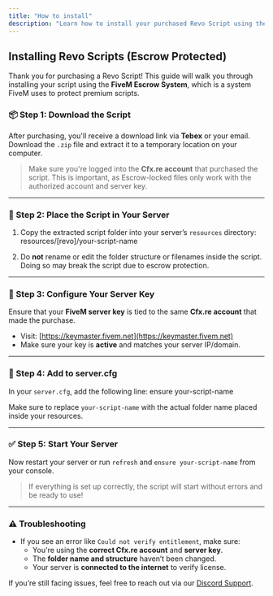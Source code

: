 ```yaml
---
title: "How to install"
description: "Learn how to install your purchased Revo Script using the FiveM Escrow system."
---
```


## Installing Revo Scripts (Escrow Protected)

Thank you for purchasing a Revo Script! This guide will walk you through installing your script using the **FiveM Escrow System**, which is a system FiveM uses to protect premium scripts.

### 📦 Step 1: Download the Script

After purchasing, you'll receive a download link via **Tebex** or your email. Download the `.zip` file and extract it to a temporary location on your computer.

> Make sure you're logged into the **Cfx.re account** that purchased the script. This is important, as Escrow-locked files only work with the authorized account and server key.

---

### 📁 Step 2: Place the Script in Your Server

1. Copy the extracted script folder into your server’s `resources` directory:
resources/[revo]/your-script-name


2. Do **not** rename or edit the folder structure or filenames inside the script. Doing so may break the script due to escrow protection.

---

### 🔑 Step 3: Configure Your Server Key

Ensure that your **FiveM server key** is tied to the same **Cfx.re account** that made the purchase.

- Visit: [https://keymaster.fivem.net](https://keymaster.fivem.net)
- Make sure your key is **active** and matches your server IP/domain.

---

### 🧾 Step 4: Add to server.cfg

In your `server.cfg`, add the following line:
ensure your-script-name


Make sure to replace `your-script-name` with the actual folder name placed inside your resources.

---

### ✅ Step 5: Start Your Server

Now restart your server or run `refresh` and `ensure your-script-name` from your console.

> If everything is set up correctly, the script will start without errors and be ready to use!

---

### ⚠️ Troubleshooting

- If you see an error like `Could not verify entitlement`, make sure:
  - You're using the **correct Cfx.re account** and **server key**.
  - The **folder name and structure** haven’t been changed.
  - Your server is **connected to the internet** to verify license.

If you’re still facing issues, feel free to reach out via our [Discord Support](https://discord.gg/your-server-link).